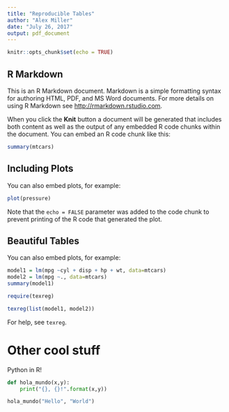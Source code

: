 ```yaml
---
title: "Reproducible Tables"
author: "Alex Miller"
date: "July 26, 2017"
output: pdf_document
---
```


```r
knitr::opts_chunk$set(echo = TRUE)
```

## R Markdown

This is an R Markdown document. Markdown is a simple formatting syntax for authoring HTML, PDF, and MS Word documents. For more details on using R Markdown see <http://rmarkdown.rstudio.com>.

When you click the **Knit** button a document will be generated that includes both content as well as the output of any embedded R code chunks within the document. You can embed an R code chunk like this:

```r
summary(mtcars)

```

## Including Plots

You can also embed plots, for example:

```r
plot(pressure)
```

Note that the `echo = FALSE` parameter was added to the code chunk to prevent printing of the R code that generated the plot.


## Beautiful Tables

You can also embed plots, for example:

```r
model1 = lm(mpg ~cyl + disp + hp + wt, data=mtcars)
model2 = lm(mpg ~., data=mtcars)
summary(model1)
```


\newpage

```r
require(texreg)
```

```r
texreg(list(model1, model2))
```

For help, see `texreg`.


# Other cool stuff

Python in R!

```python
def hola_mundo(x,y):
    print("{}, {}!".format(x,y))

hola_mundo("Hello", "World")
```

